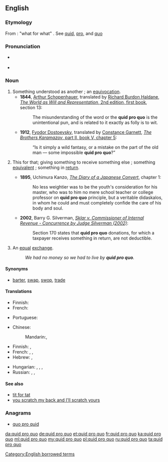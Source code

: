 ==English==
{{was wotd|2009|August|17}}
{{rfc}}

===Etymology===
From {{etyl|la|en}} : "what for what" . See [[quid#Latin|quid]], [[pro#Latin|pro]], and [[quo#Latin|quo]]

===Pronunciation===
* {{a|UK}} {{IPA|/ˌkwɪd.pɹəʊˈkwəʊ/}}
* {{a|US}} {{IPA|/ˌkwɪd.pɹoʊˈkwoʊ/}}

===Noun===
{{en-noun|head=[[quid]] [[pro]] [[quo]]|quid pro quos|quae pro quibus|quid pro quibus}}

# Something understood as another ; an [[equivocation]].
#* '''1844''', [[w:Arthur Schopenhauer|Arthur Schopenhauer]], translated by [[s:Author:Richard Burdon Haldane|Richard Burdon Haldane]], [[s:The World as Will and Representation/First Book|''The World as Will and Representation'', 2nd edition, first book]], section 13:
#*: The misunderstanding of the word or the '''quid pro quo''' is the unintentional pun, and is related to it exactly as folly is to wit.
#* '''1912''', [[w:Fyodor Dostoevsky|Fyodor Dostoevsky]], translated by [[s:Constance Garnett|Constance Garnett]], [[s:The Brothers Karamazov/Book V/Chapter 5|''The Brothers Karamazov'', part II, book V, chapter 5]]:
#*: &ldquo;Is it simply a wild fantasy, or a mistake on the part of the old man &mdash; some impossible '''quid pro quo'''?&rdquo;
# {{context|legal|lang=en}} This for that; giving something to receive something else ; something [[equivalent]] ; something in [[return]].
#* '''1895''', Uchimura Kanzo, [[s:The Diary of a Japanese Convert|''The Diary of a Japanese Convert'']], chapter 1:
#*: No less weightier was to be the youth's consideration for his master, who was to him no mere school teacher or college professor on '''quid pro quo''' principle, but a veritable didaskalos, in whom he could and must completely confide the care of his body and soul.
#* '''2002''', Barry G. Silverman, [[s:Sklar v. Commissioner of Internal Revenue - Concurrence by Judge Silverman (2002)|''Sklar v. Commissioner of Internal Revenue - Concurrence by Judge Silverman (2002)'']]:
#*: Section 170 states that '''quid pro quo''' donations, for which a taxpayer receives something in return, are not deductible.
# An [[equal]] [[exchange]].
#: ''We had no money so we had to live by '''quid pro quo'''.''

====Synonyms====
* {{sense|an equal exchange}} [[barter]], [[swap]], [[swop]], [[trade]]

====Translations====
{{trans-top|Something understood as another}}
* Finnish: {{t+|fi|väärinkäsitys}}
* French: {{t+|fr|quiproquo|m}}
{{trans-mid}}
* Portuguese: {{t+|pt|quiproquó|m}}
{{trans-bottom}}

{{trans-top|this for that}}
* Chinese:
*: Mandarin:{{t|cmn|等價交換|sc=Hani}}, {{t|cmn|等价交换|tr=děngjià jiāohuàn|sc=Hani}}
* Finnish: {{t+|fi|vaihtokauppa}}, {{t|fi|vastasuoritus}}
* French: {{t+|fr|contrepartie|f}}, {{t+|fr|donnant donnant}}, {{t+|fr|on ne donne rien pour rien}}
* Hebrew: {{t|he|שמור לי ואשמור לך}}, {{t|he|יד רוחצת יד}}
{{trans-mid}}
* Hungarian: {{t|hu|viszontszolgáltatás}}, {{t+|hu|ellenszolgáltatás}}, {{t+|hu|egyenérték}}, {{t+|hu|ellenérték}}
* Russian: {{t|ru|услуга за услугу|tr=uslúga za uslúgu|sc=Cyrl}}, {{t|ru|нечто за нечто|tr=néčto za néčto|sc=Cyrl}}, {{qualifier|colloquial}} {{t|ru|дашь на дашь|tr=daš' na dáš'|sc=Cyrl}}
{{trans-bottom}}

====See also====
* [[tit for tat]]
* [[you scratch my back and I'll scratch yours]]

===Anagrams===
* [[quo pro quid#English|quo pro quid]]

[[Category:English borrowed terms]]

[[da:quid pro quo]]
[[de:quid pro quo]]
[[et:quid pro quo]]
[[fr:quid pro quo]]
[[ka:quid pro quo]]
[[ml:quid pro quo]]
[[my:quid pro quo]]
[[pl:quid pro quo]]
[[ru:quid pro quo]]
[[ta:quid pro quo]]